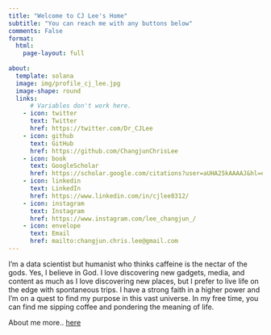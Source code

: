 ```yaml
---
title: "Welcome to CJ Lee's Home"
subtitle: "You can reach me with any buttons below"
comments: False
format:
  html:
    page-layout: full
    
about:
  template: solana
  image: img/profile_cj_lee.jpg
  image-shape: round
  links:
      # Variables don't work here.
    - icon: twitter
      text: Twitter
      href: https://twitter.com/Dr_CJLee
    - icon: github
      text: GitHub
      href: https://github.com/ChangjunChrisLee
    - icon: book
      text: GoogleScholar
      href: https://scholar.google.com/citations?user=aUHA25kAAAAJ&hl=en
    - icon: linkedin
      text: LinkedIn
      href: https://www.linkedin.com/in/cjlee8312/
    - icon: instagram
      text: Instagram
      href: https://www.instagram.com/lee_changjun_/
    - icon: envelope
      text: Email
      href: mailto:changjun.chris.lee@gmail.com
---
```


I'm a data scientist but humanist who thinks caffeine is the nectar of the gods. Yes, I believe in God. I love discovering new gadgets, media, and content as much as I love discovering new places, but I prefer to live life on the edge with spontaneous trips. I have a strong faith in a higher power and I'm on a quest to find my purpose in this vast universe. In my free time, you can find me sipping coffee and pondering the meaning of life.

About me more.. [here](about.qmd)
